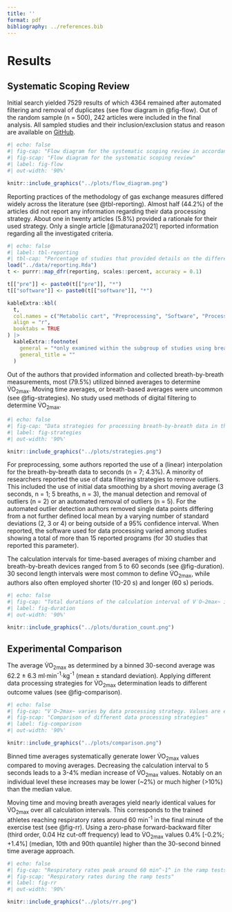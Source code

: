 ```yaml
---
title: ''
format: pdf
bibliography: ../references.bib
---
```


# Results

## Systematic Scoping Review

Initial search yielded 7529 results of which 4364 remained after automated filtering and removal of duplicates (see flow diagram in @fig-flow). Out of the random sample (n = 500), 242 articles were included in the final analysis. All sampled studies and their inclusion/exclusion status and reason are available on [GitHub](https://github.com/smnnlt/vo2max-processing/blob/master/data/fullsample.csv).

```r
#| echo: false
#| fig-cap: "Flow diagram for the systematic scoping review in accordance with the PRISMA 2020 Statement [@page2021]"
#| fig-scap: "Flow diagram for the systematic scoping review"
#| label: fig-flow
#| out-width: '90%'

knitr::include_graphics("../plots/flow_diagram.png")
```

Reporting practices of the methodology of gas exchange measures differed widely across the literature (see @tbl-reporting). Almost half (44.2%) of the articles did not report any information regarding their data processing strategy. About one in twenty articles (5.8%) provided a rationale for their used strategy. Only a single article [@maturana2021] reported information regarding all the investigated criteria.

```r
#| echo: false
#| label: tbl-reporting
#| tbl-cap: "Percentage of studies that provided details on the different characteristics of oxygen uptake data processing."
load("../data/reporting.Rda")
t <- purrr::map_dfr(reporting, scales::percent, accuracy = 0.1)

t[["pre"]] <- paste0(t[["pre"]], "*")
t[["software"]] <- paste0(t[["software"]], "*")

kableExtra::kbl(
  t,
  col.names = c("Metabolic cart", "Preprocessing", "Software", "Processing Strategy", "Rationale"),
  align = "r",
  booktabs = TRUE
) |>
  kableExtra::footnote(
    general = "*only examined within the subgroup of studies using breath-by-breath measurements",
    general_title = ""
  )
```

Out of the authors that provided information and collected breath-by-breath measurements, most (79.5%) utilized binned averages to determine V̇O~2max~. Moving time averages, or breath-based averages were uncommon (see @fig-strategies). No study used methods of digital filtering to determine V̇O~2max~.

```r
#| echo: false
#| fig-cap: "Data strategies for processing breath-by-breath data in the reviewed literature (n = 88)."
#| label: fig-strategies
#| out-width: '90%'

knitr::include_graphics("../plots/strategies.png")
```

For preprocessing, some authors reported the use of a (linear) interpolation for the breath-by-breath data to seconds (n = 7; 4.3%). A minority of researchers reported the use of data filtering strategies to remove outliers. This included the use of initial data smoothing by a short moving average (3 seconds, n = 1; 5 breaths, n = 3), the manual detection and removal of outliers (n = 2) or an automated removal of outliers (n = 5). For the automated outlier detection authors removed single data points differing from a not further defined local mean by a varying number of standard deviations (2, 3 or 4) or being outside of a 95% confidence interval. When reported, the software used for data processing varied among studies showing a total of more than 15 reported programs (for 30 studies that reported this parameter).

The calculation intervals for time-based averages of mixing chamber and breath-by-breath devices ranged from 5 to 60 seconds (see @fig-duration). 30 second length intervals were most common to define V̇O~2max~, while authors also often employed shorter (10-20 s) and longer (60 s) periods.

```r
#| echo: false
#| fig-cap: "Total durations of the calculation interval of V̇O~2max~ in the reviewed studies."
#| label: fig-duration
#| out-width: '90%'

knitr::include_graphics("../plots/duration_count.png")
```

## Experimental Comparison

The average V̇O~2max~ as determined by a binned 30-second average was 62.2 ± 6.3 ml·min^-1^·kg^-1^ (mean ± standard deviation). Applying different data processing strategies for V̇O~2max~ determination leads to different outcome values (see @fig-comparison).

```r
#| echo: false
#| fig-cap: "V̇O~2max~ varies by data processing strategy. Values are expressed relative to the V̇O~2max~ from a 30-second binned average — the most common strategy as determined by the review. Solid lines display the median, the shaded area marks the interval between 10th and 90th percentile. Using moving average leads to systematically higher V̇O~2max~ values compared to binned time averages. Changing the averaging interval (in seconds or breaths) can lead to median changes in V̇O~2max~ as large as 5%."
#| fig-scap: "Comparison of different data processing strategies"
#| label: fig-comparison
#| out-width: '90%'

knitr::include_graphics("../plots/comparison.png")
```

Binned time averages systematically generate lower V̇O~2max~ values compared to moving averages. Decreasing the calculation interval to 5 seconds leads to a 3-4% median increase of V̇O~2max~ values. Notably on an individual level these increases may be lower (\~2%) or much higher (\>10%) than the median value.

Moving time and moving breath averages yield nearly identical values for V̇O~2max~ over all calculation intervals. This corresponds to the trained athletes reaching respiratory rates around 60 min^-1^ in the final minute of the exercise test (see @fig-rr). Using a zero-phase forward-backward filter (third order, 0.04 Hz cut-off frequency) lead to V̇O~2max~ values 0.4% \[-0.2%; +1.4%\] (median, 10th and 90th quantile) higher than the 30-second binned time average approach.

```r
#| echo: false
#| fig-cap: "Respiratory rates peak around 60 min^-1^ in the ramp tests. The red segments correspond to the last minute before exhaustion of each individual (n = 72)."
#| fig-scap: "Respiratory rates during the ramp tests"
#| label: fig-rr
#| out-width: '90%'

knitr::include_graphics("../plots/rr.png")
```
